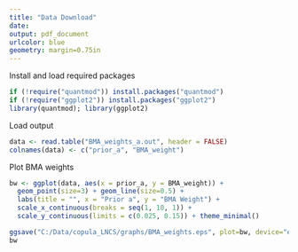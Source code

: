 ---
title: "Data Download"
date: 
output: pdf_document
urlcolor: blue
geometry: margin=0.75in
---
 
Install and load required packages
```{r}
if (!require("quantmod")) install.packages("quantmod")
if (!require("ggplot2")) install.packages("ggplot2") 
library(quantmod); library(ggplot2)  
```

Load output
```{r}
data <- read.table("BMA_weights_a.out", header = FALSE)
colnames(data) <- c("prior_a", "BMA_weight")
```

Plot BMA weights
```{r, fig.width=8, fig.height=4}
bw <- ggplot(data, aes(x = prior_a, y = BMA_weight)) +
  geom_point(size=3) + geom_line(size=0.5) +
  labs(title = "", x = "Prior a", y = "BMA Weight") +
  scale_x_continuous(breaks = seq(1, 10, 1)) + 
  scale_y_continuous(limits = c(0.025, 0.15)) + theme_minimal()

ggsave("C:/Data/copula_LNCS/graphs/BMA_weights.eps", plot=bw, device="eps", width=7, height=4)
bw
```
